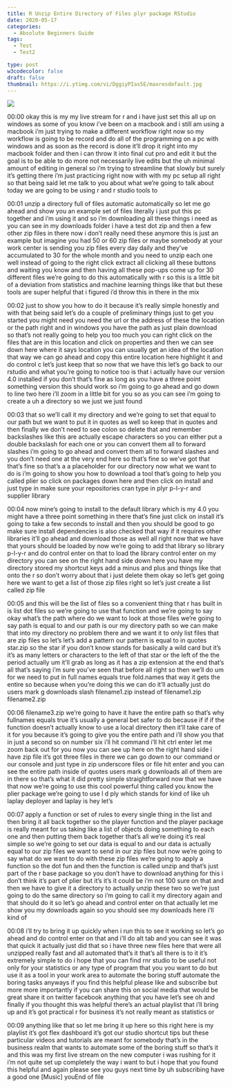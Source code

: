 ```yaml
---
title: R Unzip Entire Directory of Files plyr package RStudio
date: 2020-05-17
categories:
  - Absolute Beginners Guide
tags:
  - Test
  - Test2

type: post
w3codecolor: false
draft: false
thumbnail: https://i.ytimg.com/vi/DggiyPIas5E/maxresdefault.jpg
---
```


<a href="https://www.youtube.com/watch?v=DggiyPIas5E">
<img src="https://i.ytimg.com/vi/DggiyPIas5E/maxresdefault.jpg">
</a>









00:00
okay this is my my live stream for r and i have just set this all up on windows
as some of you know i've been on a macbook and i still am using a macbook
i'm just trying to make a different workflow right now
so my workflow is going to be record and do all of the
programming on a pc with windows and as soon as the record is done it'll
drop it right into my macbook folder and then i can throw it into final cut
pro and edit it but the goal is to be able to do more
not necessarily live edits but the uh minimal amount of editing in general so
i'm trying to streamline that slowly but surely it's getting there i'm just
practicing right now with with my pc setup
all right so that being said let me talk to you about what we're going to talk
about today we are going to be using r and r studio tools to

00:01
unzip a directory full of files automatic automatically
so let me go ahead and show you an example set of files
literally i just put this pc together and i'm using it
and so i'm downloading all these things i need as you can see in my downloads
folder i have a test dot zip and then a few other zip files in there
now i don't really need these anymore this is just an example but imagine you
had 50 or 60 zip files or maybe somebody at your work center is sending you zip
files every day daily and they've accumulated to 30 for the whole month
and you need to unzip each one well instead of going to the right click
extract all clicking all these buttons and waiting you know and then having all
these pop-ups come up for 30 different files we're going to do this
automatically with r so this is a little bit of a deviation from
statistics and machine learning things like that but these tools are
super helpful that i figured i'd throw this in there in the mix

00:02
just to show you how to do it because it's really simple honestly
and with that being said let's do a couple of preliminary things just to get
you started you might need you need the url or the address of these
the location or the path right and in windows you have the path as
just plain download so that's not really going to help you too much
you can right click on the files that are in this location and click on
properties and then we can see down here where it says location you can
usually get an idea of the location that way
we can go ahead and copy this entire location here
highlight it and do control c let's just keep that
so now that we have this let's go back to our rstudio
and what you're going to notice too is that i actually have our
version 4.0 installed if you don't that's fine as long as you have a three
point something version this should work so i'm going to go ahead and go down to
line two here i'll zoom in a little bit for you
so as you can see i'm going to create a uh a directory so we just we just found

00:03
that so we'll call it my directory and we're going to set that equal to our path
but we want to put it in quotes as well so
keep that in quotes and then finally we don't need to see
colon so delete that and remember backslashes like this
are actually escape characters so you can either put a double backslash for
each one or you can convert them all to forward slashes
i'm going to go ahead and convert them all to forward slashes
and you don't need one at the very end here so that's fine so
we've got that that's fine so that's a a placeholder for our directory
now what we want to do is i'm going to show you how to download
a tool that's going to help you called plier so click on
packages down here and then click on install and just type in make sure your
repositories cran type in plyr p-l-y-r and supplier library

00:04
now mine's going to install to the default library which is my 4.0 you
might have a three point something in there that's fine
just click on install it's going to take a few seconds to install
and then you should be good to go make sure install dependencies is also checked
that way if it requires other libraries it'll go ahead and download those as
well all right now that we have that yours should be
loaded by now we're going to add that library so library p-l-y-r
and do control enter on that to load the library control enter on my directory
you can see on the right hand side down here
you have my directory stored my shortcut keys add
a minus and plus and things like that onto the r so don't worry about that
i just delete them okay so let's get going here
we want to get a list of those zip files
right so let's just create a list called zip file

00:05
and this will be the list of files so a convenient thing that r has built in is
list dot files so we're going to use that function and we're going to say
okay what's the path where do we want to look at those files we're going to say
path is equal to and our path is our my directory path so we can make
that into my directory no problem there and we want it to only list files that
are zip files so let's let's add a pattern our pattern is equal to in quotes
star.zip so the star if you don't know stands for basically a wild card but it's
it's as many letters or characters to the left of that star or the left of the
the period actually um it'll grab as long as it has a zip
extension at the end that's all that's saying i'm sure you've seen that before
all right so then we'll do um for we need to put in full names equals true
fold.names that way it gets the entire so because when you're doing this
we can do it'll actually just do users mark g
downloads slash filename1.zip instead of filename1.zip filename2.zip

00:06
filename3.zip we're going to have it have the entire
path so that's why fullnames equals true it's usually a general bet safer to do
because if if if the function doesn't actually know to use a local
directory then it'll take care of it for you because it's going to give you the
entire path and i'll show you that in just a second
so on number six i'll hit command i'll hit ctrl enter
let me zoom back out for you now you can see up here on the right hand side
i have zip file it's got three files in there we can go down to our
command or our console and just type in zip underscore files or file hit enter
and you can see the entire path inside of quotes users mark g downloads
all of them are in there so that's what it did pretty simple straightforward
now that we have that now we're going to use this cool powerful thing called
you know the plier package we're going to use l
d ply which stands for kind of like uh laplay deployer and laplay is hey let's

00:07
apply a function or set of rules to every
single thing in the list and then bring it all back together
so the player function and the player package is really meant for us taking
like a list of objects doing something to each one and then putting them back
together that's all we're doing it's real simple
so we're going to set our data is equal to and our
data is actually equal to our zip files we want to send in our zip files
but now we're going to say what do we want to do with these zip files we're
going to apply a function so the dot fun and then
the function is called unzip and that's just part of the
r base package so you don't have to download anything for this
i don't think it's part of plier but it's it's it could be i'm not 100 sure
on that and then we have to give it a directory
to actually unzip these two so we're just going to do
the same directory so i'm going to call it my directory again
and that should do it so let's go ahead and
control enter on that actually let me show you my downloads again
so you should see my downloads here i'll kind of

00:08
i'll try to bring it up quickly when i run this to see it working so let's go
ahead and do control enter on that and i'll do alt tab
and you can see it was that quick it actually just did that so i have three
new files here that were all unzipped really fast
and all automated that's it that's all there is to it it's
extremely simple to do i hope that you can find
rnr studio to be useful not only for your statistics or any type of program
that you you want to do but use it as a tool in your work area to automate
the boring stuff automate the boring tasks
anyways if you find this helpful please like and subscribe but more
more importantly if you can share this on social media that would be great
share it on twitter facebook anything that you have
let's see oh and finally if you thought this was helpful
there's an actual playlist that i'll bring up and it's got practical r for
business it's not really meant as statistics or

00:09
anything like that so let me bring it up here so this right here is my playlist
it's got flex dashboard it's got our studio shortcut tips
but these particular videos and tutorials are meant for
somebody that's in the business realm that wants to automate some of the
boring stuff so that's it and this was my first
live stream on the new computer i was rushing for it i'm not quite set up
completely the way i want to but i hope that you found this helpful
and again please see you guys next time by uh subscribing have a good one
[Music] youEnd of file

